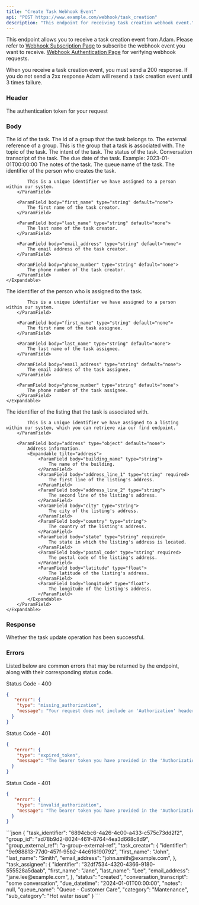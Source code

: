 ```yaml
---
title: "Create Task Webhook Event"
api: "POST https://www.example.com/webhook/task_creation"
description: "This endpoint for receiving task creation webhook event."
---
```


This endpoint allows you to receive a task creation event from Adam. Please
refer to [Webhook Subscription Page](/api-reference/webhook/subscription) to subscribe
the webhook event you want to receive. [Webhook Authentication Page](/api-reference/webhook/authentication) for
verifying webhook requests.

When you receive a task creation event, you must send a 200 response.
If you do not send a 2xx response Adam will resend a task creation event until 3 times failure.

### Header

<ParamField header="Authorization" type="string" default="none" required>
  The authentication token for your request
</ParamField>

### Body

<ParamField body="task_identifier" type="string" default="none">
  The id of the task.
</ParamField>

<ParamField body="group_id" type="string" default="none">
  The id of a group that the task belongs to.
</ParamField>

<ParamField body="group_external_ref" type="string" default="none">
  The external reference of a group. This is the group that a task is associated with.
</ParamField>

<ParamField body="category" type="string" default="none">
    The topic of the task.
</ParamField>

<ParamField body="sub_category" type="string" default="none">
    The intent of the task.
</ParamField>

<ParamField body="status" type="enum" default="none">
    The status of the task.
</ParamField>

<ParamField body="conversation_transcript" type="string" default="none">
    Conversation transcript of the task.
</ParamField>

<ParamField body="due_datetime" type="datetime" default="none">
    The due date of the task. Example: 2023-01-01T00:00:00
</ParamField>

<ParamField body="notes" type="string" default="none">
    The notes of the task.
</ParamField>

<ParamField body="queue_name" type="string" default="none">
    The queue name of the task.
</ParamField>

<ParamField body="task_creator" type="[object]" default="none">
    <Expandable title="task_creator">
        <ParamField body="identifier" type="string" default="none">
            The identifier of the person who creates the task.

            This is a unique identifier we have assigned to a person within our system.
        </ParamField>

        <ParamField body="first_name" type="string" default="none">
            The first name of the task creator.
        </ParamField>

        <ParamField body="last_name" type="string" default="none">
            The last name of the task creator.
        </ParamField>

        <ParamField body="email_address" type="string" default="none">
            The email address of the task creator.
        </ParamField>

        <ParamField body="phone_number" type="string" default="none">
            The phone number of the task creator.
        </ParamField>
    </Expandable>
</ParamField>

<ParamField body="task_assignee" type="[object]" default="none">
    <Expandable title="task_assignee">
        <ParamField body="identifier" type="string" default="none">
            The identifier of the person who is assigned to the task.

            This is a unique identifier we have assigned to a person within our system.
        </ParamField>

        <ParamField body="first_name" type="string" default="none">
            The first name of the task assignee.
        </ParamField>

        <ParamField body="last_name" type="string" default="none">
            The last name of the task assignee.
        </ParamField>

        <ParamField body="email_address" type="string" default="none">
            The email address of the task assignee.
        </ParamField>

        <ParamField body="phone_number" type="string" default="none">
            The phone number of the task assignee.
        </ParamField>
    </Expandable>
</ParamField>

<ParamField body="unit" type="[object]" default="none">
    <Expandable title="unit">
        <ParamField body="identifier" type="string" default="none">
            The identifier of the listing that the task is associated with.

            This is a unique identifier we have assigned to a listing within our system, which you can retrieve via our find endpoint.
        </ParamField>

        <ParamField body="address" type="object" default="none">
            Address information.
            <Expandable tilte="address">
                <ParamField body="building_name" type="string">
                    The name of the building.
                </ParamField>
                <ParamField body="address_line_1" type="string" required>
                    The first line of the listing's address.
                </ParamField>
                <ParamField body="address_line_2" type="string">
                    The second line of the listing's address.
                </ParamField>
                <ParamField body="city" type="string">
                    The city of the listing's address.
                </ParamField>
                <ParamField body="country" type="string">
                    The country of the listing's address.
                </ParamField>
                <ParamField body="state" type="string" required>
                    The state in which the listing's address is located.
                </ParamField>
                <ParamField body="postal_code" type="string" required>
                    The postal code of the listing's address.
                </ParamField>
                <ParamField body="latitude" type="float">
                    The latitude of the listing's address.
                </ParamField>
                <ParamField body="longitude" type="float">
                    The longitude of the listing's address.
                </ParamField>
            </Expandable>
        </ParamField>
    </Expandable>
</ParamField>

### Response
<ResponseField name="success" type="boolean">
  Whether the task update operation has been successful.
</ResponseField>

### Errors

Listed below are common errors that may be returned by the endpoint, along with their corresponding status code.

Status Code - 400
```json Missing Authorization header
{
   "error": {
    "type": "missing_authorization",
    "message": "Your request does not include an 'Authorization' header with a bearer token for your account."
  }
}
```

Status Code - 401
```json Expired Authorization header bearer token value
{
   "error": {
    "type": "expired_token",
    "message": "The bearer token you have provided in the 'Authorization' header has expired. Please obtain a new one."
  }
}
```

Status Code - 401
```json Invalid Authorization header bearer token value
{
   "error": {
    "type": "invalid_authorization",
    "message": "The bearer token you have provided in the 'Authorization' header is invalid."
  }
}
```

<RequestExample>
    ```json
    {
        "task_identifier": "6894cbc6-4a26-4c00-a433-c575c73dd2f2",
        "group_id": "ad78b9d2-8024-461f-8764-4ea3d668c8d9",
        "group_external_ref": "a-group-external-ref",
        "task_creator": {
	        "identifier": "9e988813-77d0-457f-95b2-44c616190792",
	        "first_name": "John",
	        "last_name": "Smith",
	        "email_address": "john.smith@example.com",
        },
        "task_assignee": {
	        "identifier": "32df7534-4320-4366-9180-555528a5daab",
	        "first_name": "Jane",
	        "last_name": "Lee",
	        "email_address": "jane.lee@example.com",
        },
        "status": "created",
        "conversation_transcript": "some conversation",
        "due_datetime": "2024-01-01T00:00:00",
        "notes": null,
        "queue_name": "Queue - Customer Care",
        "category": "Mantenance",
        "sub_category": "Hot water issue"
    }
    ```
</RequestExample>